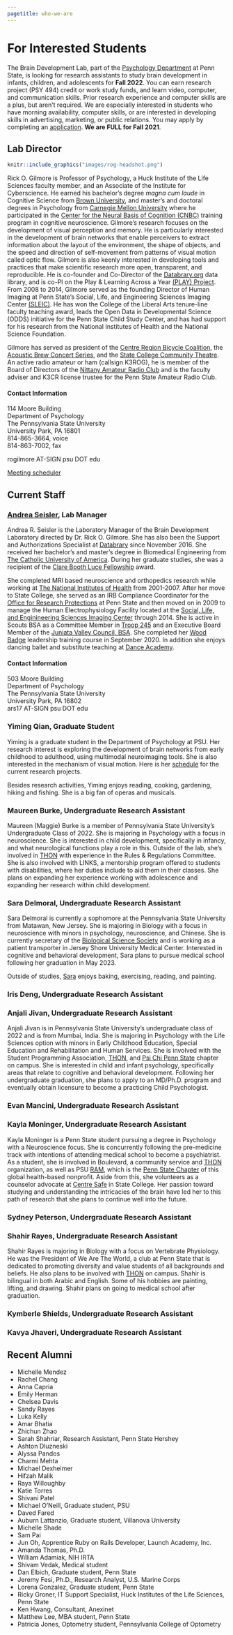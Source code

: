 ```yaml
---
pagetitle: who-we-are
---
```

# For Interested Students

The Brain Development Lab, part of the [Psychology Department](https://psych.la.psu.edu) at Penn State, is looking for research assistants to study brain development in infants, children, and adolescents for **Fall 2022**. 
You can earn research project (PSY 494) credit or work study funds, and learn video, computer, and communication skills. Prior research experience and computer skills are a plus, but aren't required. 
We are especially interested in students who have morning availability, computer skills, or are interested in developing skills in advertising, marketing, or public relations. You may apply by completing an [application](https://docs.google.com/forms/d/1HgafpfTVPyMk_Wzf4b_ubzig_fs4lFGS6qh_y0sa0uE/viewform). **We are FULL for Fall 2021**.

## Lab Director

```r
knitr::include_graphics("images/rog-headshot.png")
```

Rick O. Gilmore is Professor of Psychology, a Huck Institute of the Life Sciences faculty member, and an Associate of the Institute for Cyberscience. 
He earned his bachelor's degree *magna cum laude* in Cognitive Science from [Brown University](https://www.brown.edu), and master's and doctoral degrees in Psychology from [Carnegie Mellon University](https://www.cmu.edu) where he participated in the [Center for the Neural Basis of Cognition (CNBC)](https://cnbc.cmu.edu) training program in cognitive neuroscience. 
Gilmore's research focuses on the development of visual perception and memory. 
He is particularly interested in the development of brain networks that enable perceivers to extract information about the layout of the environment, the shape of objects, and the speed and direction of self-movement from patterns of visual motion called optic flow. 
Gilmore is also keenly interested in developing tools and practices that make scientific research more open, transparent, and reproducible.
He is co-founder and Co-Director of the [Databrary.org](https://databrary.org) data library, and is co-PI on the Play & Learning Across a Year [(PLAY) Project](https://play-project.org). 
From 2008 to 2014, Gilmore served as the founding Director of Human Imaging at Penn State's Social, Life, and Engineering Sciences Imaging Center [(SLEIC)](https://imaging.psu.edu). 
He has won the College of the Liberal Arts tenure-line faculty teaching award, leads the Open Data in Developmental Science (ODDS) initiative for the Penn State Child Study Center, and has had support for his research from the National Institutes of Health and the National Science Foundation. 

Gilmore has served as president of the [Centre Region Bicycle Coalition](https://centrebike.org), the [Acoustic Brew Concert Series](https://acousticbrew.org), and the [State College Community Theatre](https://scctonline.org).
An active radio amateur or ham (callsign K3ROG), he is member of the Board of Directors of the [Nittany Amateur Radio Club](https://www.nittany-arc.net/) and is the faculty adviser and K3CR license trustee for the Penn State Amateur Radio Club.

#### Contact Information

<p>114 Moore Building<br/>
Department of Psychology<br/>
The Pennsylvania State University<br/>
University Park, PA 16801<br/>
814-865-3664, voice <br/>
814-863-7002, fax<br/>

rogilmore AT-SIGN psu DOT edu<br/>

[Meeting scheduler](https://doodle.com/mm/rickgilmore/book-a-time)

## Current Staff

### [Andrea Seisler](mailto:ars17@psu.edu), Lab Manager
Andrea R. Seisler is the Laboratory Manager of the Brain Development Laboratory directed by Dr. Rick O. Gilmore. She has also been the Support and Authorizations Specialist at [Databrary](https://databrary.org) since November 2016. She received her bachelor's and master's degree in Biomedical Engineering from [The Catholic University of America](https://www.cua.edu/). During her graduate studies, she was a recipient of the [Clare Booth Luce Fellowship](https://www.hluce.org/cblprogram.aspx) award.

She completed MRI based neuroscience and orthopedics research while working at [The National Institutes of Health](https://www.nih.gov/) from 2001-2007. After her move to State College, she served as an IRB Compliance Coordinator for the [Office for Research Protections](https://www.research.psu.edu/orp/humans) at Penn State and then moved on in 2009 to manage the Human Electrophysiology Facility located at the [Social, Life, and Enginineering Sciences Imaging Center](https://www.imaging.psu.edu/) through 2014. 
She is active in Scouts BSA as a Committee Member in [Troop 245](https://www.olvcatholicschool.org/Page/804) and an Executive Board Member of the [Juniata Valley Council, BSA](http://www.jvcbsa.org/about-us/council-leadership/18280). She completed her [Wood Badge](http://woodbadge.org/) leadership training course in September 2020. In addition she enjoys dancing ballet and substitute teaching at [Dance Academy](https://www.dancesc.com/).

#### Contact Information

<p>503 Moore Building<br/>
Department of Psychology<br/>
The Pennsylvania State University<br/>
University Park, PA 16802<br/>
ars17 AT-SIGN psu DOT edu</p>

### Yiming Qian, Graduate Student

Yiming is a graduate student in the Department of Psychology at PSU. Her research interest is exploring the development of brain networks from early childhood to adulthood, using multimodal neuroimaging tools. She is also interested in the mechanism of visual motion. Here is her [schedule](https://rstudio-connect.tlt.psu.edu:3939/content/22/projects_scheme.html) for the current research projects.

Besides research activities, Yiming enjoys reading, cooking, gardening, hiking and fishing. She is a big fan of operas and musicals.

### Maureen Burke, Undergraduate Research Assistant

Maureen (Maggie) Burke is a member of Pennsylvania State University's Undergraduate Class of 2022. She is majoring in Psychology with a focus in neuroscience. She is interested in child development, specifically in infancy, and what neurological functions play a role in this. Outside of the lab, she's involved in [THON](https://thon.org) with experience in the Rules & Regulations Committee. She is also involved with LINKS, a mentorship program offered to students with disabilities, where her duties include to aid them in their classes. She plans on expanding her experience working with adolescence and expanding her research within child development.

<!-- ### Anna Capria, Undergraduate Research Assistant -->

<!-- |   |   | -->
<!-- |:-|:-| -->
<!-- |![](images/AnnaCapria-headshot.jpeg) | Anna is a biobehavioral health major.  Her research interests include neuroscience, child, and adolescent development.  She is also fascinated by how language affects the brain.  In addition to her work in this lab, she also works in the Context and Development lab studying neighborhood, family, and school influence on development.  After graduation, Anna plans to pursue law school.  Outside of academia, she enjoys running, hiking, and cooking. [LinkedIn](https://www.linkedin.com/in/anna-capria-038a781a1/) | -->
<!-- </br> -->

### Sara Delmoral, Undergraduate Research Assistant

Sara Delmoral is currently a sophomore at the Pennsylvania State University from Matawan, New Jersey. She is majoring in Biology with a focus in neuroscience with minors in psychology, neuroscience, and Chinese. She is currently secretary of the [Biological Science Society](https://orgcentral.psu.edu/organization/the-psu-biological-sciences-society) and is working as a patient transporter in Jersey Shore University Medical Center. Interested in cognitive and behavioral development, Sara plans to pursue medical school following her graduation in May 2023. 

Outside of studies, [Sara](https://www.linkedin.com/in/sara-delmoral-32489b1b3/) enjoys baking, exercising, reading, and painting. 

### Iris Deng, Undergraduate Research Assistant

### Anjali Jivan, Undergraduate Research Assistant

Anjali Jivan is in Pennsylvania State University’s undergraduate class of 2022 and is from Mumbai, India. She is majoring in Psychology with the Life Sciences option with minors in Early Childhood Education, Special Education and Rehabilitation and Human Services. She is involved with the Student Programming Association, [THON](https://thon.org/), and [Psi Chi Penn State](https://sites.psu.edu/psichi/) chapter on campus. She is interested in child and infant psychology, specifically areas that relate to cognitive and behavioral development. Following her undergraduate graduation, she plans to apply to an MD/Ph.D. program and eventually obtain licensure to become a practicing Child Psychologist. 

### Evan Mancini, Undergraduate Research Assistant 

### Kayla Moninger, Undergraduate Research Assistant

Kayla Moninger is a Penn State student pursuing a degree in Psychology with a Neuroscience focus.  She is concurrently following the pre-medicine track with intentions of attending medical school to become a psychiatrist.  As a student, she is involved in Boulevard, a community service and [THON](https://thon.org/) organization, as well as PSU [RAM](https://www.ramusa.org/), which is the [Penn State Chapter](https://psuram.weebly.com/) of this global health-based nonprofit.  Aside from this, she volunteers as a counselor advocate at [Centre Safe](https://www.centresafe.org/) in State College.  Her passion toward studying and understanding the intricacies of the brain have led her to this path of research that she plans to continue well into the future.

### Sydney Peterson, Undergraduate Research Assistant

### Shahir Rayes, Undergraduate Research Assistant  

Shahir Rayes is majoring in Biology with a focus on Vertebrate Physiology. He was the President of We Are The World, a club at Penn State that is dedicated to promoting diversity and value students of all backgrounds and beliefs. He also plans to be involved with [THON](https://thon.org) on campus. Shahir is bilingual in both Arabic and English. Some of his hobbies are painting, lifting, and drawing. Shahir plans on going to medical school after graduation. 

### Kymberle Shields, Undergraduate Research Assistant

### Kavya Jhaveri, Undergraduate Research Assistant

## Recent Alumni

- Michelle Mendez
- Rachel Chang
- Anna Capria
- Emily Herman
- Chelsea Davis
- Sandy Rayes
- Luka Kelly
- Amar Bhatia
- Zhichun Zhao
- Sarah Shahriar, Research Assistant, Penn State Hershey
- Ashton Dluzneski
- Alyssa Pandos  
- Charmi Mehta  
- Michael Dexheimer 
- Hifzah Malik
- Raya Willoughby
- Katie Torres
- Shivani Patel
- Michael O'Neill, Graduate student, PSU
- Daved Fared
- Auburn Lattanzio, Graduate student, Villanova University
- Michelle Shade
- Sam Pai
- Jun Oh, Apprentice Ruby on Rails Developer, Launch Academy, Inc.
- Amanda Thomas, Ph.D.
- William Adamiak, NIH IRTA
- Shivam Vedak, Medical student
- Dan Elbich, Graduate student, Penn State
- Jeremy Fesi, Ph.D., Research Analyst, U.S. Marine Corps
- Lorena Gonzalez, Graduate student, Penn State
- Ricky Groner, IT Support Specialist, Huck Institutes of the Life Sciences, Penn State
- Ken Hwang, Consultant, Anexinet
- Matthew Lee, MBA student, Penn State
- Patricia Jones, Optometry student, Pennsylvania College of Optometry
